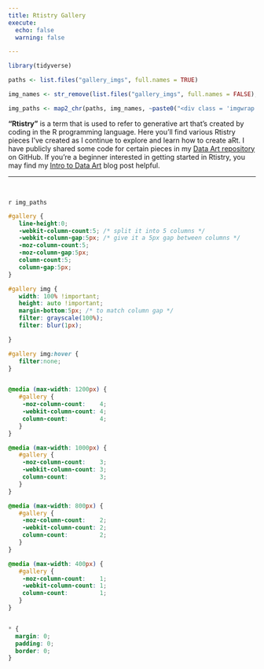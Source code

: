 ```yaml
---
title: Rtistry Gallery
execute:
  echo: false
  warning: false

---
```


```r
library(tidyverse)

paths <- list.files("gallery_imgs", full.names = TRUE)

img_names <- str_remove(list.files("gallery_imgs", full.names = FALSE), "\\.\\w*$")

img_paths <- map2_chr(paths, img_names, ~paste0("<div class = 'imgwrap'><a href='",.x,"'><img src='",.x,"'><p class = 'imgname'>'",.y,"'</p></a></div>", collapse = ""))

```


**"Rtistry"** is a term that is used to refer to generative art that's
created by coding in the R programming language. Here you'll find
various Rtistry pieces I've created as I continue to explore and learn
how to create aRt. I have publicly shared some code for certain pieces
in my [Data Art repository](https://github.com/Meghansaha/Data_Art) on
GitHub. If you're a beginner interested in getting started in Rtistry,
you may find my [Intro to Data Art](post/thinking-outside-the-grid/thinking-outside-the-grid) blog
post helpful.</font>

---

<br>

<div id="gallery">

`r img_paths`

</div>

```css
#gallery {
   line-height:0;
   -webkit-column-count:5; /* split it into 5 columns */
   -webkit-column-gap:5px; /* give it a 5px gap between columns */
   -moz-column-count:5;
   -moz-column-gap:5px;
   column-count:5;
   column-gap:5px;
}

#gallery img {
   width: 100% !important;
   height: auto !important;
   margin-bottom:5px; /* to match column gap */
   filter: grayscale(100%); 
   filter: blur(1px);

}

#gallery img:hover {
   filter:none;
}


@media (max-width: 1200px) {
   #gallery {
    -moz-column-count:    4;
    -webkit-column-count: 4;
    column-count:         4;
   }
}

@media (max-width: 1000px) {
   #gallery {
    -moz-column-count:    3;
    -webkit-column-count: 3;
    column-count:         3;
   }
}

@media (max-width: 800px) {
   #gallery {
    -moz-column-count:    2;
    -webkit-column-count: 2;
    column-count:         2;
   }
}

@media (max-width: 400px) {
   #gallery {
    -moz-column-count:    1;
    -webkit-column-count: 1;
    column-count:         1;
   }
}


* {
  margin: 0;
  padding: 0;
  border: 0;
}


```

